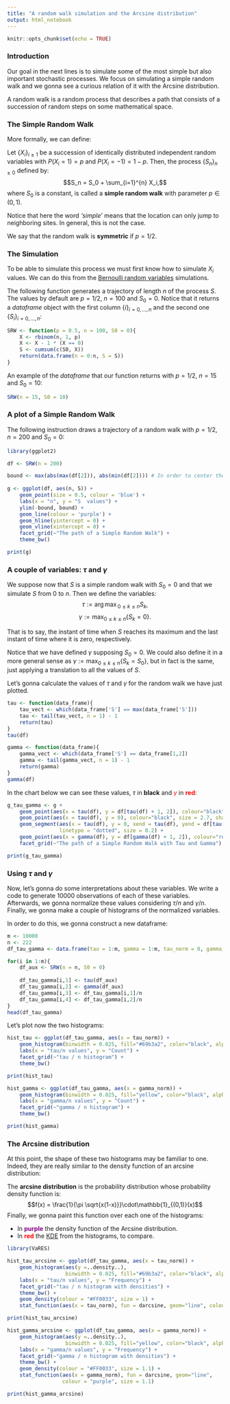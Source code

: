 ```yaml
---
title: "A random walk simulation and the Arcsine distribution"
output: html_notebook
---
```


```r
knitr::opts_chunk$set(echo = TRUE)
```

### Introduction

Our goal in the next lines is to simulate some of the most simple but also important stochastic processes. We focus on simulating a simple random walk and we gonna see a curious relation of it with the Arcsine distribution.

A random walk is a random process that describes a path that consists of a succession of random steps on some mathematical space.

### The Simple Random Walk

More formally, we can define:

Let $\{X_i\}_{i \ge 1}$ be a succession of identically distributed independent random variables with $P(X_i = 1) = p$ and $P(X_i = -1) = 1-p$. Then, the process $\{S_n\}_{n \ge 0}$ defined by:
$$S_n = S_0 + \sum_{i=1}^{n} X_i,$$
where $S_0$ is a constant, is called a **simple random walk** with parameter $p \in (0,1)$.

Notice that here the word *'simple'* means that the location can only jump to neighboring sites. In general, this is not the case.

We say that the random walk is **symmetric** if $p = 1/2$.

### The Simulation

To be able to simulate this process we must first know how to simulate $X_i$ values. We can do this from the [Bernoulli random variables](https://en.wikipedia.org/wiki/Bernoulli_distribution) simulations.

The following function generates a trajectory of length $n$ of the process $S$.
The values by default are $p = 1/2$,  $n = 100$ and $S_0 = 0$. Notice that it returns a *dataframe* object with the first column $\{i\}_{i=0,\dots,n}$ and the second one $\{S_i\}_{i=0,\dots,n}$:


```r
SRW <- function(p = 0.5, n = 100, S0 = 0){
    X <- rbinom(n, 1, p)
    X <- X - 1 * (X == 0)
    S <- cumsum(c(S0, X))
    return(data.frame(n = 0:n, S = S))
}
```


An example of the *dataframe* that our function returns with $p = 1/2$, $n = 15$ and $S_0 = 10$:


```r
SRW(n = 15, S0 = 10)
```


### A plot of a Simple Random Walk


The following instruction draws a trajectory of a random walk with $p = 1/2$, $n = 200$ and $S_0 = 0$:


```r
library(ggplot2)

df <- SRW(n = 200)

bound <- max(abs(max(df[2])), abs(min(df[2]))) # In order to center the drawing
    
g <- ggplot(df, aes(n, S)) +
    geom_point(size = 0.5, colour = 'blue') +
    labs(x = "n", y = "S  values") +
    ylim(-bound, bound) +
    geom_line(colour = 'purple') +
    geom_hline(yintercept = 0) +
    geom_vline(xintercept = 0) +
    facet_grid(~"The path of a Simple Random Walk") +
    theme_bw()

print(g)
```

### A couple of variables: $\tau$ and $\gamma$

We suppose now that $S$ is a simple random walk with $S_0 = 0$ and that we simulate $S$ from $0$ to $n$. Then we define the variables:
$$\tau := {\arg \max}_{0 \le k \le n}S_k,$$
$$\gamma := \max_{0 \le k \le n}\{S_k = 0\}.$$

That is to say, the instant of time when $S$ reaches its maximum and the last instant of time where it is zero, respectively.

Notice that we have defined $\gamma$ supposing $S_0 = 0$. We could also define it in a more general sense as $\gamma := \max_{0 \le k \le n}\{S_k = S_0\}$, but in fact is the same, just applying a translation to all the values of $S$.

Let's gonna calculate the values of $\tau$ and $\gamma$ for the random walk we have just plotted.

```r
tau <- function(data_frame){
    tau_vect <- which(data_frame['S'] == max(data_frame['S']))
    tau <- tail(tau_vect, n = 1) - 1
    return(tau)
}
tau(df)
```

```r
gamma <- function(data_frame){
    gamma_vect <- which(data_frame['S'] == data_frame[1,2])
    gamma <- tail(gamma_vect, n = 1) - 1
    return(gamma)
}
gamma(df)
```

In the chart below we can see these values, $\tau$ in **black** and <span style="color:red">$\gamma$</span> in <span style="color:red">**red**</span>: 

```r
g_tau_gamma <- g +
    geom_point(aes(x = tau(df), y = df[tau(df) + 1, 2]), colour="black", size = 2.7) +
    geom_point(aes(x = tau(df), y = 0), colour="black", size = 2.7, shape = 4) +
    geom_segment(aes(x = tau(df), y = 0, xend = tau(df), yend = df[tau(df) + 1, 2]),
                 linetype = "dotted", size = 0.2) +
    geom_point(aes(x = gamma(df), y = df[gamma(df) + 1, 2]), colour="red", size = 2.7) +
    facet_grid(~"The path of a Simple Random Walk with Tau and Gamma")

print(g_tau_gamma)
```


### Using $\tau$ and $\gamma$

Now, let's gonna do some interpretations about these variables. We write a code to generate 10000 observations of each of these variables. Afterwards, we gonna normalize these values considering $\tau / n$ and $\gamma / n$. Finally, we gonna make a couple of histograms of the normalized variables.

In order to do this, we gonna construct a new dataframe: 

```r
m <- 10000
n <- 222
df_tau_gamma <- data.frame(tau = 1:m, gamma = 1:m, tau_norm = 0, gamma_norm = 0)

for(i in 1:m){
    df_aux <- SRW(n = n, S0 = 0)
    
    df_tau_gamma[i,1] <- tau(df_aux)
    df_tau_gamma[i,2] <- gamma(df_aux)
    df_tau_gamma[i,3] <- df_tau_gamma[i,1]/n
    df_tau_gamma[i,4] <- df_tau_gamma[i,2]/n
}
head(df_tau_gamma)
```

Let's plot now the two histograms:

```r
hist_tau <- ggplot(df_tau_gamma, aes(x = tau_norm)) + 
    geom_histogram(binwidth = 0.025, fill="#69b3a2", color="black", alpha=0.8) +
    labs(x = "tau/n values", y = "Count") +
    facet_grid(~"tau / n histogram") +
    theme_bw()

print(hist_tau)
```

```r
hist_gamma <- ggplot(df_tau_gamma, aes(x = gamma_norm)) + 
    geom_histogram(binwidth = 0.025, fill="yellow", color="black", alpha=0.8) +
    labs(x = "gamma/n values", y = "Count") +
    facet_grid(~"gamma / n histogram") +
    theme_bw()

print(hist_gamma)
```

### The Arcsine distribution

At this point, the shape of these two histograms may be familiar to one. Indeed, they are really similar to the density function of an arcsine distribution:

The **arcsine distribution** is the probability distribution whose probability density function is:
$$f(x) = \frac{1}{\pi \sqrt{x(1-x)}}\cdot\mathbb{1}_{(0,1)}(x)$$
Finally, we gonna paint this function over each one of the histograms:

- In <span style="color:purple">**purple**</span> the density function of the Arcsine distribution.
- In <span style="color:red">**red**</span> the [KDE](https://en.wikipedia.org/wiki/Kernel_density_estimation) from the histograms, to compare.

```r
library(VaRES)

hist_tau_arcsine <- ggplot(df_tau_gamma, aes(x = tau_norm)) + 
    geom_histogram(aes(y =..density..),
                   binwidth = 0.025, fill="#69b3a2", color="black", alpha=0.8) +
    labs(x = "tau/n values", y = "Frequency") +
    facet_grid(~"tau / n histogram with densities") +
    theme_bw() +
    geom_density(colour = "#FF0033", size = 1) +
    stat_function(aes(x = tau_norm), fun = darcsine, geom="line", colour = "purple", size = 1)

print(hist_tau_arcsine)
```
```r
hist_gamma_arcsine <- ggplot(df_tau_gamma, aes(x = gamma_norm)) + 
    geom_histogram(aes(y =..density..),
                   binwidth = 0.025, fill="yellow", color="black", alpha=0.8) +
    labs(x = "gamma/n values", y = "Frequency") +
    facet_grid(~"gamma / n histogram with densities") +
    theme_bw() +
    geom_density(colour = "#FF0033", size = 1.1) +
    stat_function(aes(x = gamma_norm), fun = darcsine, geom="line",
                  colour = "purple", size = 1.1)

print(hist_gamma_arcsine)
```
